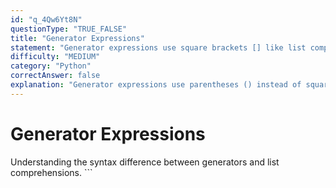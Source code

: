 ```yaml
---
id: "q_4Qw6Yt8N"
questionType: "TRUE_FALSE"
title: "Generator Expressions"
statement: "Generator expressions use square brackets [] like list comprehensions."
difficulty: "MEDIUM"
category: "Python"
correctAnswer: false
explanation: "Generator expressions use parentheses () instead of square brackets []. For example: (x**2 for x in range(10)) creates a generator, while [x**2 for x in range(10)] creates a list."
---
```


# Generator Expressions

Understanding the syntax difference between generators and list comprehensions.
\`\`\`
